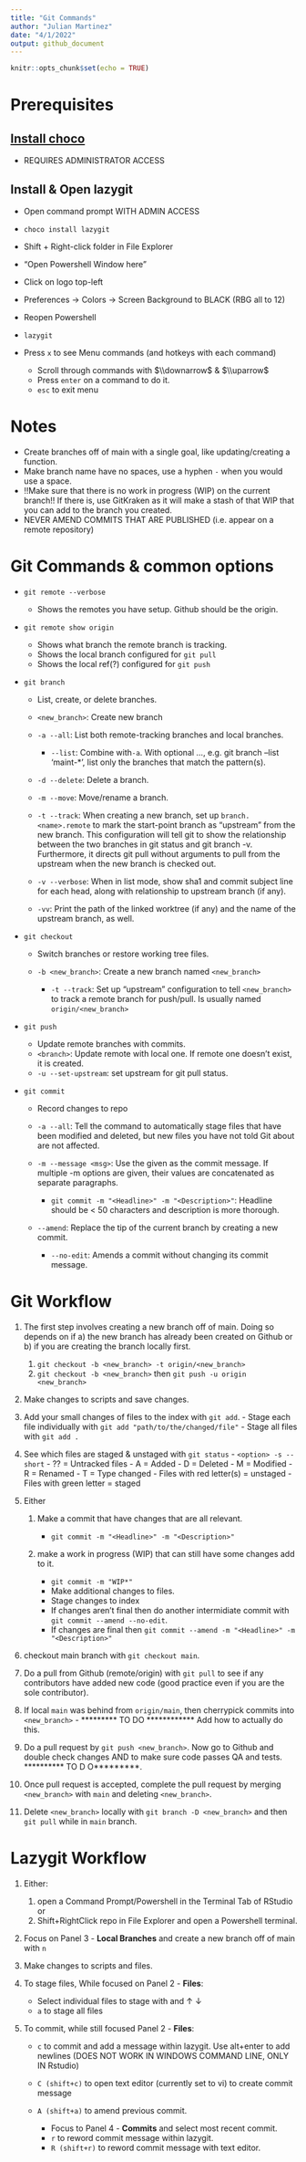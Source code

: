 ```yaml
---
title: "Git Commands"
author: "Julian Martinez"
date: "4/1/2022"
output: github_document
---
```


```r
knitr::opts_chunk$set(echo = TRUE)
```

# Prerequisites

## [Install choco](https://community.chocolatey.org/courses/installation/installing?method=installing-chocolatey)

-   REQUIRES ADMINISTRATOR ACCESS

## Install & Open lazygit

-   Open command prompt WITH ADMIN ACCESS

-   `choco install lazygit`

-   Shift + Right-click folder in File Explorer

-   "Open Powershell Window here"

-   Click on logo top-left

-   Preferences -> Colors -> Screen Background to BLACK (RBG all to 12)

-   Reopen Powershell

-   `lazygit`

-   Press `x` to see Menu commands (and hotkeys with each command)

    -   Scroll through commands with $\\downarrow$ & $\\uparrow$
    -   Press `enter` on a command to do it.
    -   `esc` to exit menu

# Notes

-   Create branches off of main with a single goal, like
    updating/creating a function.
-   Make branch name have no spaces, use a hyphen `-` when you would use
    a space.
-   !!Make sure that there is no work in progress (WIP) on the current
    branch!! If there is, use GitKraken as it will make a stash of that
    WIP that you can add to the branch you created.
-   NEVER AMEND COMMITS THAT ARE PUBLISHED (i.e. appear on a remote
    repository)

# Git Commands & common options

-   `git remote --verbose`

    -   Shows the remotes you have setup. Github should be the origin.

-   `git remote show origin`

    -   Shows what branch the remote branch is tracking.
    -   Shows the local branch configured for `git pull`
    -   Shows the local ref(?) configured for `git push`

-   `git branch`

    -   List, create, or delete branches.

    -   `<new_branch>`: Create new branch

    -   `-a --all`: List both remote-tracking branches and local
        branches.

        -   `--list`: Combine with`-a`. With optional <pattern>..., e.g.
            git branch --list 'maint-\*', list only the branches that
            match the pattern(s).

    -   `-d --delete`: Delete a branch.

    -   `-m --move`: Move/rename a branch.

    -   `-t --track`: When creating a new branch, set up
        `branch.<name>.remote` to mark the start-point branch as
        "upstream" from the new branch. This configuration will tell git
        to show the relationship between the two branches in git status
        and git branch -v. Furthermore, it directs git pull without
        arguments to pull from the upstream when the new branch is
        checked out.

    -   `-v --verbose`: When in list mode, show sha1 and commit subject
        line for each head, along with relationship to upstream branch
        (if any).

    -   `-vv`: Print the path of the linked worktree (if any) and the
        name of the upstream branch, as well.

-   `git checkout`

    -   Switch branches or restore working tree files.

    -   `-b <new_branch>`: Create a new branch named `<new_branch>`

        -   `-t --track`: Set up "upstream" configuration to tell
            `<new_branch>` to track a remote branch for push/pull. Is
            usually named `origin/<new_branch>`

-   `git push`

    -   Update remote branches with commits.
    -   `<branch>`: Update remote <branch> with local one. If remote one
        doesn't exist, it is created.
    -   `-u --set-upstream`: set upstream for git pull status.

-   `git commit`

    -   Record changes to repo

    -   `-a --all`: Tell the command to automatically stage files that
        have been modified and deleted, but new files you have not told
        Git about are not affected.

    -   `-m --message <msg>`: Use the given <msg> as the commit message.
        If multiple -m options are given, their values are concatenated
        as separate paragraphs.

        -   `git commit -m "<Headline>" -m "<Description>"`: Headline
            should be \< 50 characters and description is more thorough.

    -   `--amend`: Replace the tip of the current branch by creating a
        new commit.

        -   `--no-edit`: Amends a commit without changing its commit
            message.

# Git Workflow

1.  The first step involves creating a new branch off of main. Doing so
    depends on if a) the new branch has already been created on Github
    or b) if you are creating the branch locally first.

    1.  `git checkout -b <new_branch> -t origin/<new_branch>`
    2.  `git checkout -b <new_branch>` then
        `git push -u origin <new_branch>`

2.  Make changes to scripts and save changes.

3.  Add your small changes of files to the index with `git add`. - Stage
    each file individually with `git add "path/to/the/changed/file"` -
    Stage all files with `git add .`

4.  See which files are staged & unstaged with `git status` -
    `<option> -s --short` - ?? = Untracked files - A = Added - D =
    Deleted - M = Modified - R = Renamed - T = Type changed - Files with
    red letter(s) = unstaged - Files with green letter = staged

5.  Either

    1.  Make a commit that have changes that are all relevant.

        -   `git commit -m "<Headline>" -m "<Description>"`

    2.  make a work in progress (WIP) that can still have some changes
        add to it.

        -   `git commit -m "WIP*"`
        -   Make additional changes to files.
        -   Stage changes to index
        -   If changes aren't final then do another intermidiate commit
            with `git commit --amend --no-edit`.
        -   If changes are final then
            `git commit --amend -m "<Headline>" -m "<Description>"`

6.  checkout main branch with `git checkout main`.

7.  Do a pull from Github (remote/origin) with `git pull` to see if any
    contributors have added new code (good practice even if you are the
    sole contributor).

8.  If local `main` was behind from `origin/main`, then cherrypick
    commits into `<new_branch>` - \*\*\*\*\*\*\*\*\* TO DO
    \*\*\*\*\*\*\*\*\*\*\*\* Add how to actually do this.

9.  Do a pull request by `git push <new_branch>`. Now go to Github and
    double check changes AND to make sure code passes QA and tests.
    \*\*\*\*\*\*\*\*\*\* TO D O\*\*\*\*\*\*\*\*\*.

10. Once pull request is accepted, complete the pull request by merging
    `<new_branch>` with `main` and deleting `<new_branch>`.

11. Delete `<new_branch>` locally with `git branch -D <new_branch>` and
    then `git pull` while in `main` branch.

# Lazygit Workflow

1.  Either:

    1.  open a Command Prompt/Powershell in the Terminal Tab of
    RStudio or
    2.  Shift+RightClick repo in File Explorer and open a Powershell terminal.

2.  Focus on Panel 3 - **Local Branches** and create a new branch off of main with `n`
3.  Make changes to scripts and files.

4.  To stage files, While focused on Panel 2 - **Files**:
    
    -   Select individual files to stage with <space> and $\uparrow$ $\downarrow$
    -   `a` to stage all files

5.  To commit, while still focused Panel 2 - **Files**:

    -   `c` to commit and add a message within lazygit. Use alt+enter to add newlines (DOES NOT WORK IN WINDOWS COMMAND LINE, ONLY IN Rstudio)
    -   `C (shift+c)` to open text editor (currently set to vi) to create commit message
    -   `A (shift+a)` to amend previous commit.
    
        -   Focus to Panel 4 - **Commits** and select most recent commit.
        -   `r` to reword commit message within lazygit.
        -   `R (shift+r)` to reword commit message with text editor.

